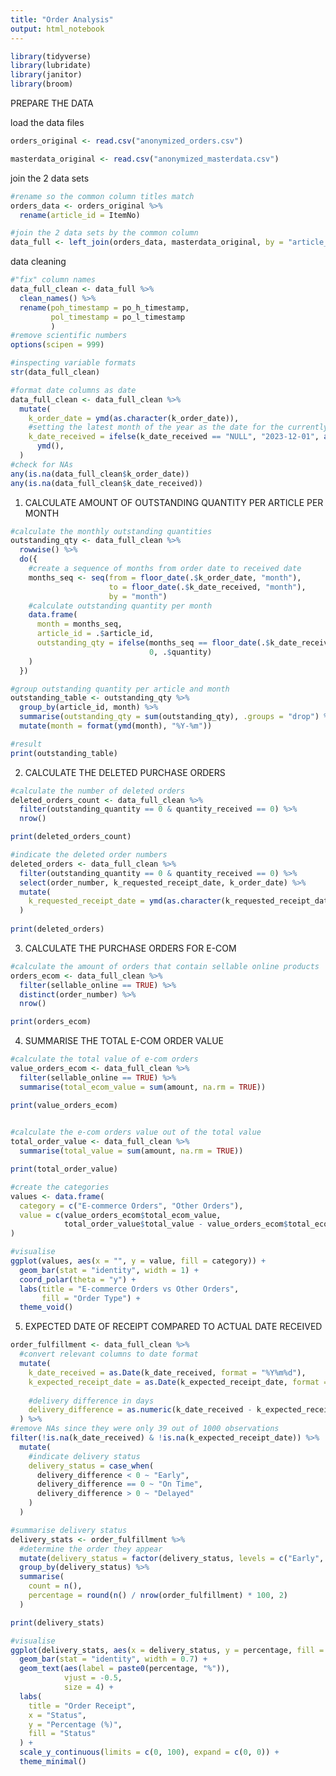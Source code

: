```yaml
---
title: "Order Analysis"
output: html_notebook
---
```


```r
library(tidyverse)
library(lubridate)
library(janitor)
library(broom)
```


PREPARE THE DATA

load the data files
```r
orders_original <- read.csv("anonymized_orders.csv")

masterdata_original <- read.csv("anonymized_masterdata.csv")
```

join the 2 data sets
```r
#rename so the common column titles match
orders_data <- orders_original %>%
  rename(article_id = ItemNo)

#join the 2 data sets by the common column
data_full <- left_join(orders_data, masterdata_original, by = "article_id")
```

data cleaning
```r
#"fix" column names
data_full_clean <- data_full %>%
  clean_names() %>%
  rename(poh_timestamp = po_h_timestamp,
         pol_timestamp = po_l_timestamp
         )
#remove scientific numbers
options(scipen = 999)
```

```r
#inspecting variable formats
str(data_full_clean)
```

```r
#format date columns as date
data_full_clean <- data_full_clean %>%
  mutate(
    k_order_date = ymd(as.character(k_order_date)),
    #setting the latest month of the year as the date for the currently outstanding orders
    k_date_received = ifelse(k_date_received == "NULL", "2023-12-01", as.character(k_date_received)) %>%
      ymd(),
  )
#check for NAs
any(is.na(data_full_clean$k_order_date))
any(is.na(data_full_clean$k_date_received))
```

1. CALCULATE AMOUNT OF OUTSTANDING QUANTITY PER ARTICLE PER MONTH

```r
#calculate the monthly outstanding quantities
outstanding_qty <- data_full_clean %>%
  rowwise() %>%
  do({
    #create a sequence of months from order date to received date
    months_seq <- seq(from = floor_date(.$k_order_date, "month"),
                      to = floor_date(.$k_date_received, "month"),
                      by = "month")
    #calculate outstanding quantity per month
    data.frame(
      month = months_seq,
      article_id = .$article_id,
      outstanding_qty = ifelse(months_seq == floor_date(.$k_date_received, "month"), 
                               0, .$quantity)
    )
  })
```

```r
#group outstanding quantity per article and month
outstanding_table <- outstanding_qty %>%
  group_by(article_id, month) %>%
  summarise(outstanding_qty = sum(outstanding_qty), .groups = "drop") %>%
  mutate(month = format(ymd(month), "%Y-%m"))

#result
print(outstanding_table)
```

2. CALCULATE THE DELETED PURCHASE ORDERS

```r
#calculate the number of deleted orders
deleted_orders_count <- data_full_clean %>%
  filter(outstanding_quantity == 0 & quantity_received == 0) %>%
  nrow()

print(deleted_orders_count)
```

```r
#indicate the deleted order numbers
deleted_orders <- data_full_clean %>%
  filter(outstanding_quantity == 0 & quantity_received == 0) %>%
  select(order_number, k_requested_receipt_date, k_order_date) %>%
  mutate(
    k_requested_receipt_date = ymd(as.character(k_requested_receipt_date))
  )
  
print(deleted_orders)
```

3. CALCULATE THE PURCHASE ORDERS FOR E-COM

```r
#calculate the amount of orders that contain sellable online products
orders_ecom <- data_full_clean %>%
  filter(sellable_online == TRUE) %>%
  distinct(order_number) %>%
  nrow()

print(orders_ecom)
```

4. SUMMARISE THE TOTAL E-COM ORDER VALUE

```r
#calculate the total value of e-com orders
value_orders_ecom <- data_full_clean %>%
  filter(sellable_online == TRUE) %>%
  summarise(total_ecom_value = sum(amount, na.rm = TRUE))

print(value_orders_ecom)
  
```

```r
#calculate the e-com orders value out of the total value
total_order_value <- data_full_clean %>%
  summarise(total_value = sum(amount, na.rm = TRUE))

print(total_order_value)

#create the categories
values <- data.frame(
  category = c("E-commerce Orders", "Other Orders"),
  value = c(value_orders_ecom$total_ecom_value,
            total_order_value$total_value - value_orders_ecom$total_ecom_value)
)

#visualise
ggplot(values, aes(x = "", y = value, fill = category)) +
  geom_bar(stat = "identity", width = 1) +
  coord_polar(theta = "y") +
  labs(title = "E-commerce Orders vs Other Orders",
       fill = "Order Type") +
  theme_void()

```

5. EXPECTED DATE OF RECEIPT COMPARED TO ACTUAL DATE RECEIVED

```r
order_fulfillment <- data_full_clean %>%
  #convert relevant columns to date format
  mutate(
    k_date_received = as.Date(k_date_received, format = "%Y%m%d"),
    k_expected_receipt_date = as.Date(k_expected_receipt_date, format = "%Y%m%d"),
    
    #delivery difference in days
    delivery_difference = as.numeric(k_date_received - k_expected_receipt_date)
  ) %>%
#remove NAs since they were only 39 out of 1000 observations
filter(!is.na(k_date_received) & !is.na(k_expected_receipt_date)) %>%
  mutate(
    #indicate delivery status
    delivery_status = case_when(
      delivery_difference < 0 ~ "Early",
      delivery_difference == 0 ~ "On Time",
      delivery_difference > 0 ~ "Delayed"
    )
  )

#summarise delivery status
delivery_stats <- order_fulfillment %>%
  #determine the order they appear
  mutate(delivery_status = factor(delivery_status, levels = c("Early", "On Time", "Delayed"))) %>%
  group_by(delivery_status) %>%
  summarise(
    count = n(),
    percentage = round(n() / nrow(order_fulfillment) * 100, 2)
  )

print(delivery_stats)

#visualise
ggplot(delivery_stats, aes(x = delivery_status, y = percentage, fill = delivery_status)) +
  geom_bar(stat = "identity", width = 0.7) +
  geom_text(aes(label = paste0(percentage, "%")), 
            vjust = -0.5, 
            size = 4) + 
  labs(
    title = "Order Receipt",
    x = "Status",
    y = "Percentage (%)",
    fill = "Status"
  ) +
  scale_y_continuous(limits = c(0, 100), expand = c(0, 0)) +  
  theme_minimal()


```


